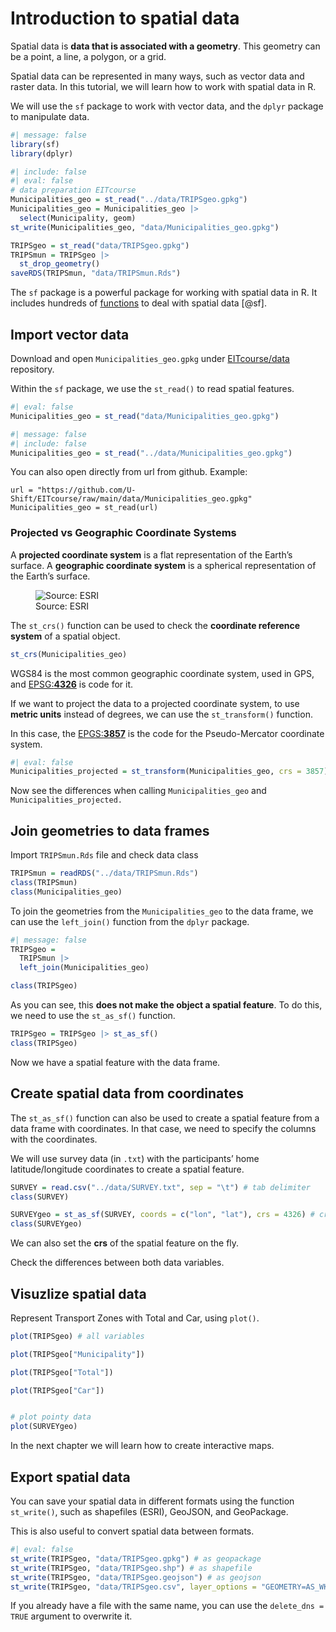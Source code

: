 # Introduction to spatial data

Spatial data is **data that is associated with a geometry**.
This geometry can be a point, a line, a polygon, or a grid.

Spatial data can be represented in many ways, such as vector data and raster data.
In this tutorial, we will learn how to work with spatial data in R.

We will use the `sf` package to work with vector data, and the `dplyr` package to manipulate data.

```r
#| message: false
library(sf)
library(dplyr)
```

```r
#| include: false
#| eval: false
# data preparation EITcourse
Municipalities_geo = st_read("../data/TRIPSgeo.gpkg")
Municipalities_geo = Municipalities_geo |> 
  select(Municipality, geom)
st_write(Municipalities_geo, "data/Municipalities_geo.gpkg")

TRIPSgeo = st_read("data/TRIPSgeo.gpkg")
TRIPSmun = TRIPSgeo |> 
  st_drop_geometry()
saveRDS(TRIPSmun, "data/TRIPSmun.Rds")
```

The `sf` package is a powerful package for working with spatial data in R.
It includes hundreds of [functions](https://r-spatial.github.io/sf/reference/index.html) to deal with spatial data [@sf].

## Import vector data

Download and open `Municipalities_geo.gpkg` under [EITcourse/data](https://github.com/U-Shift/EITcourse/tree/main/data) repository.

Within the `sf` package, we use the `st_read()` to read spatial features.

```r
#| eval: false
Municipalities_geo = st_read("data/Municipalities_geo.gpkg")
```
```r
#| message: false
#| include: false
Municipalities_geo = st_read("../data/Municipalities_geo.gpkg")
```

::: {.callout-tip appearance="simple"}
You can also open directly from url from github.
Example:

`url = "https://github.com/U-Shift/EITcourse/raw/main/data/Municipalities_geo.gpkg"`
`Municipalities_geo = st_read(url)`
:::

### Projected vs Geographic Coordinate Systems

A **projected coordinate system** is a flat representation of the Earth's surface.
A **geographic coordinate system** is a spherical representation of the Earth's surface.

![Source: ESRI](images/clipboard-1233124217.png){fig-align="center"}

The `st_crs()` function can be used to check the **coordinate reference system** of a spatial object.

```r
st_crs(Municipalities_geo)
```

WGS84 is the most common geographic coordinate system, used in GPS, and [EPSG:**4326**](https://epsg.io/4326) is code for it.

If we want to project the data to a projected coordinate system, to use **metric units** instead of degrees, we can use the `st_transform()` function.

In this case, the [EPGS:**3857**](https://epsg.io/3857) is the code for the Pseudo-Mercator coordinate system.

```r
#| eval: false
Municipalities_projected = st_transform(Municipalities_geo, crs = 3857)
```

Now see the differences when calling `Municipalities_geo` and `Municipalities_projected.`

## Join geometries to data frames

Import `TRIPSmun.Rds` file and check data class

```r
TRIPSmun = readRDS("../data/TRIPSmun.Rds")
class(TRIPSmun)
class(Municipalities_geo)
```

To join the geometries from the `Municipalities_geo` to the data frame, we can use the `left_join()` function from the `dplyr` package.

```r
#| message: false
TRIPSgeo =
  TRIPSmun |> 
  left_join(Municipalities_geo)

class(TRIPSgeo)
```

As you can see, this **does not make the object a spatial feature**.
To do this, we need to use the `st_as_sf()` function.

```r
TRIPSgeo = TRIPSgeo |> st_as_sf()
class(TRIPSgeo)
```

Now we have a spatial feature with the data frame.

## Create spatial data from coordinates

The `st_as_sf()` function can also be used to create a spatial feature from a data frame with coordinates.
In that case, we need to specify the columns with the coordinates.

We will use survey data (in `.txt`) with the participants' home latitude/longitude coordinates to create a spatial feature.

```r
SURVEY = read.csv("../data/SURVEY.txt", sep = "\t") # tab delimiter
class(SURVEY)

SURVEYgeo = st_as_sf(SURVEY, coords = c("lon", "lat"), crs = 4326) # create spatial feature
class(SURVEYgeo)
```

We can also set the **crs** of the spatial feature on the fly.

Check the differences between both data variables.

## Visuzlize spatial data

Represent Transport Zones with Total and Car, using `plot()`.

```r
plot(TRIPSgeo) # all variables

plot(TRIPSgeo["Municipality"])

plot(TRIPSgeo["Total"])

plot(TRIPSgeo["Car"])


# plot pointy data
plot(SURVEYgeo)
```

::: {.callout-note appearance="simple"}
In the next chapter we will learn how to create interactive maps.
:::

## Export spatial data

You can save your spatial data in different formats using the function `st_write()`, such as shapefiles (ESRI), GeoJSON, and GeoPackage.

This is also useful to convert spatial data between formats.

```r
#| eval: false
st_write(TRIPSgeo, "data/TRIPSgeo.gpkg") # as geopackage
st_write(TRIPSgeo, "data/TRIPSgeo.shp") # as shapefile
st_write(TRIPSgeo, "data/TRIPSgeo.geojson") # as geojson
st_write(TRIPSgeo, "data/TRIPSgeo.csv", layer_options = "GEOMETRY=AS_WKT") # as csv, with WKT geometry
```

::: {.callout-warning appearance="simple"}
If you already have a file with the same name, you can use the `delete_dns = TRUE` argument to overwrite it.
:::
